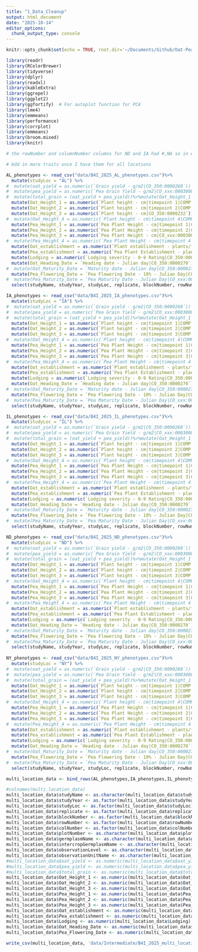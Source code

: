 ```yaml
---
title: "1_Data_Cleanup"
output: html_document
date: "2025-10-14"
editor_options: 
  chunk_output_type: console
---
```


```r
knitr::opts_chunk$set(echo = TRUE, root.dir='~/Documents/Github/Oat-Pea_Intercrop')
```

```r
library(readr)
library(RColorBrewer)
library(tidyverse)
library(dplyr)
library(readxl)
library(kableExtra)
library(ggrepel)
library(ggplot2)
library(ggfortify)  # For autoplot function for PCA
library(lme4)
library(emmeans)
library(performance)
library(corrplot)
library(emmeans)
library(broom.mixed)
library(knitr)
```

```r
# the rowNumber and columnNumber columns for ND and IA had #,NA so in excel I used Find&Replace to remove the ,NA from those columns 

# Add in more traits once I have them for all locations 

AL_phenotypes <- read_csv("data/B4I_2025_AL_phenotypes.csv")%>%
  mutate(studyLoc = "AL") %>%
#  mutate(oat_yield = as.numeric(`Grain yield - g/m2|CO_350:0000260`)) %>%
#  mutate(pea_yield = as.numeric(`Pea Grain Yield - g/m2|CO_xxx:0003008`)) %>%
#  mutate(total_grain = (oat_yield + pea_yield))%>%mutate(Oat_Height_1 = as.numeric(`Plant height - cm|timepoint 1|COMP:0000114`))%>%
  mutate(Oat_Height_1 = as.numeric(`Plant height - cm|timepoint 1|COMP:0000114`))%>%
  mutate(Oat_Height_2 = as.numeric(`Plant height - cm|timepoint 2|COMP:0000115`))%>%
  mutate(Oat_Height_3 = as.numeric(`Plant height - cm|CO_350:0000232`))%>%
#  mutate(Oat_Height_4 = as.numeric(`Plant height - cm|timepoint 4|COMP:0000117`))%>%
  mutate(Pea_Height_1 = as.numeric(`Pea Plant Height - cm|timepoint 1|COMP:0000122`))%>%
  mutate(Pea_Height_2 = as.numeric(`Pea Plant Height - cm|timepoint 2|COMP:0000123`))%>%
  mutate(Pea_Height_3 = as.numeric(`Pea Plant Height - cm|CO_xxx:0003005`))%>%
#  mutate(Pea_Height_4 = as.numeric(`Pea Plant Height - cm|timepoint 4|COMP:0000125`))%>%
  mutate(Oat_establishment = as.numeric(`Plant establishment - plants/ft2|CO_350:0005124`))%>%
  mutate(Pea_establishment = as.numeric(`Pea Plant Establishment - plants/ft2|CO_xxx:0003011`))%>%
  mutate(Lodging = as.numeric(`Lodging severity - 0-9 Rating|CO_350:0005007`))%>%
  mutate(Oat_Heading_Date = `Heading date - Julian day|CO_350:0000270`) %>%
#  mutate(Oat_Maturity_Date = `Maturity date - Julian day|CO_350:0000271`)%>%
  mutate(Pea_Flowering_Date = `Pea Flowering Date - 10% - Julian Day|CO_xxx:0003014`)%>%
#  mutate(Pea_Maturity_Date = `Pea Maturity Date - Julian Day|CO_xxx:0003015`)%>%
  select(studyName, studyYear, studyLoc, replicate, blockNumber, rowNumber, colNumber, plotNumber, germplasmName, intercropGermplasmName, observationLevel, observationUnitName, Oat_Height_1, Oat_Height_2, Oat_Height_3, Pea_Height_1, Pea_Height_2, Pea_Height_3, Oat_establishment, Pea_establishment, Lodging, Oat_Heading_Date, Pea_Flowering_Date)

IA_phenotypes <- read_csv("data/B4I_2025_IA_phenotypes.csv")%>%
  mutate(studyLoc = "IA") %>%
#  mutate(oat_yield = as.numeric(`Grain yield - g/m2|CO_350:0000260`)) %>%
#  mutate(pea_yield = as.numeric(`Pea Grain Yield - g/m2|CO_xxx:0003008`)) %>%
#  mutate(total_grain = (oat_yield + pea_yield))%>%mutate(Oat_Height_1 = as.numeric(`Plant height - cm|timepoint 1|COMP:0000114`))%>%
  mutate(Oat_Height_1 = as.numeric(`Plant height - cm|timepoint 1|COMP:0000114`))%>%
  mutate(Oat_Height_2 = as.numeric(`Plant height - cm|timepoint 2|COMP:0000115`))%>%
  mutate(Oat_Height_3 = as.numeric(`Plant height - cm|timepoint 3|COMP:0000116`))%>%
#  mutate(Oat_Height_4 = as.numeric(`Plant height - cm|timepoint 4|COMP:0000117`))%>%
  mutate(Pea_Height_1 = as.numeric(`Pea Plant Height - cm|timepoint 1|COMP:0000122`))%>%
  mutate(Pea_Height_2 = as.numeric(`Pea Plant Height - cm|timepoint 2|COMP:0000123`))%>%
  mutate(Pea_Height_3 = as.numeric(`Pea Plant Height - cm|timepoint 3|COMP:0000124`))%>%
#  mutate(Pea_Height_4 = as.numeric(`Pea Plant Height - cm|timepoint 4|COMP:0000125`))%>%
  mutate(Oat_establishment = as.numeric(`Plant establishment - plants/ft2|CO_350:0005124`))%>%
  mutate(Pea_establishment = as.numeric(`Pea Plant Establishment - plants/ft2|CO_xxx:0003011`))%>%
  mutate(Lodging = as.numeric(`Lodging severity - 0-9 Rating|CO_350:0005007`))%>%
  mutate(Oat_Heading_Date = `Heading date - Julian day|CO_350:0000270`) %>%
#  mutate(Oat_Maturity_Date = `Maturity date - Julian day|CO_350:0000271`)%>%
  mutate(Pea_Flowering_Date = `Pea Flowering Date - 10% - Julian Day|CO_xxx:0003014`)%>%
#  mutate(Pea_Maturity_Date = `Pea Maturity Date - Julian Day|CO_xxx:0003015`)%>%
  select(studyName, studyYear, studyLoc, replicate, blockNumber, rowNumber, colNumber, plotNumber, germplasmName, intercropGermplasmName, observationLevel, observationUnitName, Oat_Height_1, Oat_Height_2, Oat_Height_3, Pea_Height_1, Pea_Height_2, Pea_Height_3, Oat_establishment, Pea_establishment, Lodging, Oat_Heading_Date, Pea_Flowering_Date)

IL_phenotypes <- read_csv("data/B4I_2025_IL_phenotypes.csv")%>%
  mutate(studyLoc = "IL") %>%
#  mutate(oat_yield = as.numeric(`Grain yield - g/m2|CO_350:0000260`)) %>%
#  mutate(pea_yield = as.numeric(`Pea Grain Yield - g/m2|CO_xxx:0003008`)) %>%
#  mutate(total_grain = (oat_yield + pea_yield))%>%mutate(Oat_Height_1 = as.numeric(`Plant height - cm|timepoint 1|COMP:0000114`))%>%
  mutate(Oat_Height_1 = as.numeric(`Plant height - cm|timepoint 1|COMP:0000114`))%>%
  mutate(Oat_Height_2 = as.numeric(`Plant height - cm|timepoint 2|COMP:0000115`))%>%
  mutate(Oat_Height_3 = as.numeric(`Plant height - cm|timepoint 3|COMP:0000116`))%>%
#  mutate(Oat_Height_4 = as.numeric(`Plant height - cm|timepoint 4|COMP:0000117`))%>%
  mutate(Pea_Height_1 = as.numeric(`Pea Plant Height - cm|timepoint 1|COMP:0000122`))%>%
  mutate(Pea_Height_2 = as.numeric(`Pea Plant Height - cm|timepoint 2|COMP:0000123`))%>%
  mutate(Pea_Height_3 = as.numeric(`Pea Plant Height - cm|timepoint 3|COMP:0000124`))%>%
#  mutate(Pea_Height_4 = as.numeric(`Pea Plant Height - cm|timepoint 4|COMP:0000125`))%>%
  mutate(Oat_establishment = as.numeric(`Plant establishment - plants/ft2|CO_350:0005124`))%>%
  mutate(Pea_establishment = as.numeric(`Pea Plant Establishment - plants/ft2|CO_xxx:0003011`))%>%
  mutate(Lodging = as.numeric(`Lodging severity - 0-9 Rating|CO_350:0005007`))%>%
  mutate(Oat_Heading_Date = `Heading date - Julian day|CO_350:0000270`) %>%
#  mutate(Oat_Maturity_Date = `Maturity date - Julian day|CO_350:0000271`)%>%
  mutate(Pea_Flowering_Date = `Pea Flowering Date - 10% - Julian Day|CO_xxx:0003014`)%>%
#  mutate(Pea_Maturity_Date = `Pea Maturity Date - Julian Day|CO_xxx:0003015`)%>%
  select(studyName, studyYear, studyLoc, replicate, blockNumber, rowNumber, colNumber, plotNumber, germplasmName, intercropGermplasmName, observationLevel, observationUnitName, Oat_Height_1, Oat_Height_2, Oat_Height_3, Pea_Height_1, Pea_Height_2, Pea_Height_3, Oat_establishment, Pea_establishment, Lodging, Oat_Heading_Date, Pea_Flowering_Date)

ND_phenotypes <- read_csv("data/B4I_2025_ND_phenotypes.csv")%>%
  mutate(studyLoc = "ND") %>%
#  mutate(oat_yield = as.numeric(`Grain yield - g/m2|CO_350:0000260`)) %>%
#  mutate(pea_yield = as.numeric(`Pea Grain Yield - g/m2|CO_xxx:0003008`)) %>%
#  mutate(total_grain = (oat_yield + pea_yield))%>%mutate(Oat_Height_1 = as.numeric(`Plant height - cm|timepoint 1|COMP:0000114`))%>%
  mutate(Oat_Height_1 = as.numeric(`Plant height - cm|timepoint 1|COMP:0000114`))%>%
  mutate(Oat_Height_2 = as.numeric(`Plant height - cm|timepoint 2|COMP:0000115`))%>%
  mutate(Oat_Height_3 = as.numeric(`Plant height - cm|timepoint 3|COMP:0000116`))%>%
#  mutate(Oat_Height_4 = as.numeric(`Plant height - cm|timepoint 4|COMP:0000117`))%>%
  mutate(Pea_Height_1 = as.numeric(`Pea Plant Height - cm|timepoint 1|COMP:0000122`))%>%
  mutate(Pea_Height_2 = as.numeric(`Pea Plant Height - cm|timepoint 2|COMP:0000123`))%>%
  mutate(Pea_Height_3 = as.numeric(`Pea Plant Height - cm|timepoint 3|COMP:0000124`))%>%
#  mutate(Pea_Height_4 = as.numeric(`Pea Plant Height - cm|timepoint 4|COMP:0000125`))%>%
  mutate(Oat_establishment = as.numeric(`Plant establishment - plants/ft2|CO_350:0005124`))%>%
  mutate(Pea_establishment = as.numeric(`Pea Plant Establishment - plants/ft2|CO_xxx:0003011`))%>%
  mutate(Lodging = as.numeric(`Lodging severity - 0-9 Rating|CO_350:0005007`))%>%
  mutate(Oat_Heading_Date = `Heading date - Julian day|CO_350:0000270`) %>%
#  mutate(Oat_Maturity_Date = `Maturity date - Julian day|CO_350:0000271`)%>%
  mutate(Pea_Flowering_Date = `Pea Flowering Date - 10% - Julian Day|CO_xxx:0003014`)%>%
#  mutate(Pea_Maturity_Date = `Pea Maturity Date - Julian Day|CO_xxx:0003015`)%>%
  select(studyName, studyYear, studyLoc, replicate, blockNumber, rowNumber, colNumber, plotNumber, germplasmName, intercropGermplasmName, observationLevel, observationUnitName, Oat_Height_1, Oat_Height_2, Oat_Height_3, Pea_Height_1, Pea_Height_2, Pea_Height_3, Oat_establishment, Pea_establishment, Lodging, Oat_Heading_Date, Pea_Flowering_Date)
  
NY_phenotypes <- read_csv("data/B4I_2025_NY_phenotypes.csv")%>%
  mutate(studyLoc = "NY") %>%
#  mutate(oat_yield = as.numeric(`Grain yield - g/m2|CO_350:0000260`)) %>%
#  mutate(pea_yield = as.numeric(`Pea Grain Yield - g/m2|CO_xxx:0003008`)) %>%
#  mutate(total_grain = (oat_yield + pea_yield))%>%mutate(Oat_Height_1 = as.numeric(`Plant height - cm|timepoint 1|COMP:0000114`))%>%
  mutate(Oat_Height_1 = as.numeric(`Plant height - cm|timepoint 1|COMP:0000114`))%>%
  mutate(Oat_Height_2 = as.numeric(`Plant height - cm|timepoint 2|COMP:0000115`))%>%
  mutate(Oat_Height_3 = as.numeric(`Plant height - cm|timepoint 3|COMP:0000116`))%>%
#  mutate(Oat_Height_4 = as.numeric(`Plant height - cm|timepoint 4|COMP:0000117`))%>%
  mutate(Pea_Height_1 = as.numeric(`Pea Plant Height - cm|timepoint 1|COMP:0000122`))%>%
  mutate(Pea_Height_2 = as.numeric(`Pea Plant Height - cm|timepoint 2|COMP:0000123`))%>%
  mutate(Pea_Height_3 = as.numeric(`Pea Plant Height - cm|timepoint 3|COMP:0000124`))%>%
#  mutate(Pea_Height_4 = as.numeric(`Pea Plant Height - cm|timepoint 4|COMP:0000125`))%>%
  mutate(Oat_establishment = as.numeric(`Plant establishment - plants/ft2|CO_350:0005124`))%>%
  mutate(Pea_establishment = as.numeric(`Pea Plant Establishment - plants/ft2|CO_xxx:0003011`))%>%
  mutate(Lodging = as.numeric(`Lodging severity - 0-9 Rating|CO_350:0005007`))%>%
  mutate(Oat_Heading_Date = `Heading date - Julian day|CO_350:0000270`) %>%
#  mutate(Oat_Maturity_Date = `Maturity date - Julian day|CO_350:0000271`)%>%
  mutate(Pea_Flowering_Date = `Pea Flowering Date - 10% - Julian Day|CO_xxx:0003014`)%>%
#  mutate(Pea_Maturity_Date = `Pea Maturity Date - Julian Day|CO_xxx:0003015`)%>%
  select(studyName, studyYear, studyLoc, replicate, blockNumber, rowNumber, colNumber, plotNumber, germplasmName, intercropGermplasmName, observationLevel, observationUnitName, Oat_Height_1, Oat_Height_2, Oat_Height_3, Pea_Height_1, Pea_Height_2, Pea_Height_3, Oat_establishment, Pea_establishment, Lodging, Oat_Heading_Date, Pea_Flowering_Date)
```

```r
multi_location_data <- bind_rows(AL_phenotypes,IA_phenotypes,IL_phenotypes,ND_phenotypes,NY_phenotypes)
```

```r
#colnames(multi_location_data)
multi_location_data$studyName <- as.character(multi_location_data$studyName)
multi_location_data$studyYear <- as.factor(multi_location_data$studyYear)
multi_location_data$studyLoc <- as.factor(multi_location_data$studyLoc)
multi_location_data$replicate <- as.factor(multi_location_data$replicate)
multi_location_data$blockNumber <- as.factor(multi_location_data$blockNumber)
multi_location_data$rowNumber <- as.factor(multi_location_data$rowNumber)
multi_location_data$colNumber <- as.factor(multi_location_data$colNumber)
multi_location_data$plotNumber <- as.character(multi_location_data$plotNumber)
multi_location_data$germplasmName <- as.character(multi_location_data$germplasmName)
multi_location_data$intercropGermplasmName <- as.character(multi_location_data$intercropGermplasmName)
multi_location_data$observationLevel <- as.character(multi_location_data$observationLevel)
multi_location_data$observationUnitName <- as.character(multi_location_data$observationUnitName)
#multi_location_data$oat_yield <- as.numeric(multi_location_data$oat_yield)
#multi_location_data$pea_yield <- as.numeric(multi_location_data$pea_yield)
#multi_location_data$total_grain <- as.numeric(multi_location_data$total_grain)
multi_location_data$Oat_Height_1 <- as.numeric(multi_location_data$Oat_Height_1)
multi_location_data$Oat_Height_2 <- as.numeric(multi_location_data$Oat_Height_2)
multi_location_data$Oat_Height_3 <- as.numeric(multi_location_data$Oat_Height_3)
multi_location_data$Pea_Height_1 <- as.numeric(multi_location_data$Pea_Height_1)
multi_location_data$Pea_Height_2 <- as.numeric(multi_location_data$Pea_Height_2)
multi_location_data$Pea_Height_3 <- as.numeric(multi_location_data$Pea_Height_3)
multi_location_data$Oat_establishment <- as.numeric(multi_location_data$Oat_establishment)
multi_location_data$Pea_establishment <- as.numeric(multi_location_data$Pea_establishment)
multi_location_data$Lodging <- as.numeric(multi_location_data$Lodging)
multi_location_data$Oat_Heading_Date <- as.numeric(multi_location_data$Oat_Heading_Date)
multi_location_data$Pea_Flowering_Date <- as.numeric(multi_location_data$Pea_Flowering_Date)
```

```r
write_csv(multi_location_data, 'data/Intermediate/B4I_2025_multi_location_data.csv')
```
